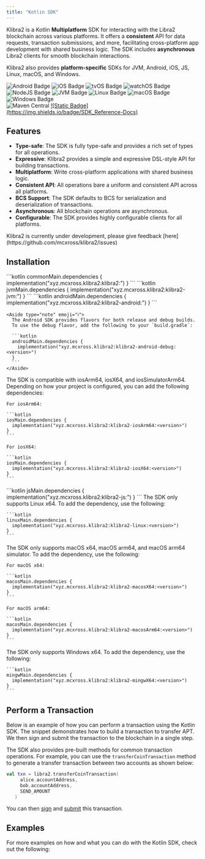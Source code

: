 ```yaml
---
title: "Kotlin SDK"
---
```




Klibra2 is a Kotlin **Multiplatform** SDK for interacting with the Libra2 blockchain
across various platforms. It offers a **consistent** API for data requests,
transaction submissions, and more, facilitating cross-platform app development
with shared business logic. The SDK includes **asynchronous** Libra2 clients for
smooth blockchain interactions.

Klibra2 also provides **platform-specific** SDKs for JVM, Android, iOS, JS, Linux,
macOS, and Windows.

<div className="flex gap-2 mt-6 flex-wrap">
  <img src="http://img.shields.io/badge/Platform-Android-brightgreen.svg?logo=android" alt="Android Badge" />

  <img src="http://img.shields.io/badge/Platform-iOS-orange.svg?logo=apple" alt="iOS Badge" />

  <img src="http://img.shields.io/badge/Platform-tvOS-lightgrey.svg?logo=apple" alt="tvOS Badge" />

  <img src="http://img.shields.io/badge/Platform-watchOS-lightgrey.svg?logo=apple" alt="watchOS Badge" />

  <img src="http://img.shields.io/badge/Platform-NodeJS-yellow.svg?logo=javascript" alt="NodeJS Badge" />

  <img src="http://img.shields.io/badge/Platform-JVM-red.svg?logo=openjdk" alt="JVM Badge" />

  <img src="http://img.shields.io/badge/Platform-Linux-lightgrey.svg?logo=linux" alt="Linux Badge" />

  <img src="http://img.shields.io/badge/Platform-macOS-orange.svg?logo=apple" alt="macOS Badge" />

  <img src="http://img.shields.io/badge/Platform-Windows-blue.svg?logo=windows" alt="Windows Badge" />
</div>

<div className="flex gap-2 mt-6 flex-wrap">
  <img src="https://img.shields.io/maven-central/v/xyz.mcxross.klibra2/klibra2.svg?label=Maven%20Central" alt="Maven Central" />

  <a target="_blank" href="https://mcxross.github.io/klibra2/">
    ![Static Badge](https://img.shields.io/badge/SDK_Reference-Docs)
  </a>
</div>

## Features

- **Type-safe**: The SDK is fully type-safe and provides a rich set of types for all operations.
- **Expressive**: Klibra2 provides a simple and expressive DSL-style API for building transactions.
- **Multiplatform**: Write cross-platform applications with shared business logic.
- **Consistent API**: All operations bare a uniform and consistent API across all platforms.
- **BCS Support**: The SDK defaults to BCS for serialization and deserialization of transactions.
- **Asynchronous**: All blockchain operations are asynchronous.
- **Configurable**: The SDK provides highly configurable clients for all platforms.

<Aside type="note">
  Klibra2 is currently under development, please give feedback [here](https://github.com/mcxross/klibra2/issues)
</Aside>

## Installation

<Tabs>
  <TabItem label="Multiplatform">
    ```kotlin
    commonMain.dependencies {
      implementation("xyz.mcxross.klibra2:klibra2:<version>")
    }
    ```
  </TabItem>

  <TabItem label="JVM">
    ```kotlin
    jvmMain.dependencies {
      implementation("xyz.mcxross.klibra2:klibra2-jvm:<version>")
    }
    ```
  </TabItem>

  <TabItem label="Android">
    ```kotlin
    androidMain.dependencies {
      implementation("xyz.mcxross.klibra2:klibra2-android:<version>")
    }
    ```

    <Aside type="note" emoji="ℹ️">
      The Android SDK provides flavors for both release and debug builds.
      To use the debug flavor, add the following to your `build.gradle`:

      ```kotlin
      androidMain.dependencies {
        implementation("xyz.mcxross.klibra2:klibra2-android-debug:<version>")
      }
      ```
    </Aside>
  </TabItem>

  <TabItem label="iOS">
    The SDK is compatible with iosArm64, iosX64, and iosSimulatorArm64. Depending
    on how your project is configured, you can add the following dependencies:

    For iosArm64:

    ```kotlin
    iosMain.dependencies {
      implementation("xyz.mcxross.klibra2:klibra2-iosArm64:<version>")
    }
    ```

    For iosX64:

    ```kotlin
    iosMain.dependencies {
      implementation("xyz.mcxross.klibra2:klibra2-iosX64:<version>")
    }
    ```
  </TabItem>

  <TabItem label="JS">
    ```kotlin
    jsMain.dependencies {
      implementation("xyz.mcxross.klibra2:klibra2-js:<version>")
    }
    ```
  </TabItem>

  <TabItem label="Linux">
    The SDK only supports Linux x64. To add the dependency, use the following:

    ```kotlin
    linuxMain.dependencies {
      implementation("xyz.mcxross.klibra2:klibra2-linux:<version>")
    }
    ```
  </TabItem>

  <TabItem label="macOS">
    The SDK only supports macOS x64, macOS arm64, and macOS arm64 simulator.
    To add the dependency, use the following:

    For macOS x64:

    ```kotlin
    macosMain.dependencies {
      implementation("xyz.mcxross.klibra2:klibra2-macosX64:<version>")
    }
    ```

    For macOS arm64:

    ```kotlin
    macosMain.dependencies {
      implementation("xyz.mcxross.klibra2:klibra2-macosArm64:<version>")
    }
    ```
  </TabItem>

  <TabItem label="Windows">
    The SDK only supports Windows x64. To add the dependency, use the following:

    ```kotlin
    mingwMain.dependencies {
      implementation("xyz.mcxross.klibra2:klibra2-mingwX64:<version>")
    }
    ```
  </TabItem>
</Tabs>

## Perform a Transaction

Below is an example of how you can perform a transaction using the Kotlin SDK.
The snippet demonstrates how to build a transaction to transfer APT. We then
sign and submit the transaction to the blockchain in a single step.

<RemoteCodeblock permalink="https://github.com/mcxross/klibra2/blob/64731d7085bfa64e93941aad78ba5ac429787552/sample/jvmApp/src/main/kotlin/APTTransfer.kt#L59-L71" />

The SDK also provides pre-built methods for common transaction operations. For
example, you can use the `transferCoinTransaction` method to generate a transfer
transaction between two accounts as shown below:

```kotlin
val txn = libra2.transferCoinTransaction(
     alice.accountAddress,
     bob.accountAddress,
     SEND_AMOUNT
   )
```

You can then [sign](/build/sdks/community-sdks/kotlin-sdk/building-transactions#sign-the-transaction) and
[submit](/build/sdks/community-sdks/kotlin-sdk/building-transactions#submit-the-transaction) this transaction.

## Examples

For more examples on how and what you can do with the Kotlin SDK, check out the
following:

<CardGrid>
  <LinkCard href="/build/sdks/community-sdks/kotlin-sdk/quickstart" title="Quickstart" description="Integrate Libra2 in < 5 minutes" />

  <LinkCard href="https://github.com/mcxross/klibra2/tree/master/sample" title="Single and Multiplatform Projects" description="Explore various demo apps, single and multiplatform projects, on how using the SDK" target="_blank" />
</CardGrid>
